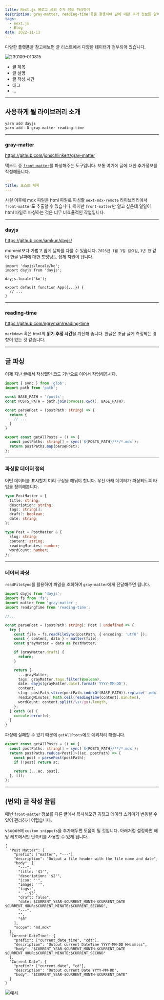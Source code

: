 ```yaml
---
title: Next.js 블로그 글의 추가 정보 파싱하기
description: gray-matter, reading-time 등을 활용하여 글에 대한 추가 정보를 알아내자.
tags:
  - next.js
  - Blog
date: 2022-11-11
---
```


다양한 플랫폼을 참고해보면 글 리스트에서 다양한 데이터가 첨부되어 있습니다.

![230109-010815](/images/posts/2-blog-listInfo/230109-010815.png)

- 글 제목
- 글 설명
- 글 작성 시간
- 태그
- ...

---

## 사용하게 될 라이브러리 소개

```shell
yarn add dayjs
yarn add -D gray-matter reading-time
```

---

### gray-matter

https://github.com/jonschlinkert/gray-matter

텍스트 중 [`front-matter`](https://jekyllrb.com/docs/front-matter/)를 파싱해주는 도구입니다.
보통 여기에 글에 대한 추가정보를 작성해둡니다.

```yaml
---
title: 포스트 제목
---
```

사실 이후에 mdx 파일을 html 파일로 파싱할 `next-mdx-remote` 라이브러리에서 `front-matter`도 추출할 수 있습니다. 하지만 `front-matter`만 알고 싶은데 일일이 html 파일로 파싱하는 것은 너무 비효율적인 작업입니다.

---

### dayjs

https://github.com/iamkun/dayjs/

moment보다 가볍고 쉽게 날짜를 다룰 수 있습니다.
`2023년 1월 1일 일요일`, `1년 전` 같이 한글 날짜에 대한 포멧팅도 쉽게 지원이 됩니다.

```tsx:_app.tsx
import 'dayjs/locale/ko';
import dayjs from 'dayjs';

dayjs.locale('ko');

export default function App({...}) {
  // ...
}
```

---

### reading-time

https://github.com/ngryman/reading-time

`markdown` 혹은 `html`의 **읽기 추정 시간**을 계산해 줍니다.
한글은 조금 글게 측정되는 경향이 있는 것 같습니다.

---

## 글 파싱

이제 지난 글에서 작성했던 코드 기반으로 이어서 작업해봅시다.

```ts:libs/posts.ts
import { sync } from 'glob';
import path from 'path';

const BASE_PATH = '/posts';
const POSTS_PATH = path.join(process.cwd(), BASE_PATH);

const parsePost = (postPath: string) => {
  return {
    // ...
  }
}

export const getAllPosts = () => {
  const postPaths: string[] = sync(`${POSTS_PATH}/**/*.mdx`);
  return postPaths.map(parsePost);
};
```

---

### 파싱할 데이터 정의

어떤 데이터를 표시할지 미리 구상을 해둬야 합니다.
우선 아래 데이터가 파싱되도록 타입을 정의해봅니다.

```ts
type PostMatter = {
  title: string;
  description: string;
  tags: string[];
  draft?: boolean;
  date: string;
};

type Post = PostMatter & {
  slug: string;
  content: string;
  readingMinutes: number;
  wordCount: number;
};
```

---

### 데이터 파싱

`readFileSync`를 활용하여 파일을 조회하여 `gray-matter`에게 전달해주면 됩니다.

```ts:libs/post.ts
import dayjs from 'dayjs';
import fs from 'fs';
import matter from 'gray-matter';
import readingTime from 'reading-time';

//...

const parsePost = (postPath: string): Post | undefined => {
  try {
    const file = fs.readFileSync(postPath, { encoding: 'utf8' });
    const { content, data } = matter(file);
    const grayMatter = data as PostMatter;

    if (grayMatter.draft) {
      return;
    }

    return {
      ...grayMatter,
      tags: grayMatter.tags.filter(Boolean),
      date: dayjs(grayMatter.date).format('YYYY-MM-DD'),
      content,
      slug: postPath.slice(postPath.indexOf(BASE_PATH)).replace('.mdx', ''),
      readingMinutes: Math.ceil(readingTime(content).minutes),
      wordCount: content.split(/\s+/gu).length,
    };
  } catch (e) {
    console.error(e);
  }
}
```

파싱에 실패할 수 있기 때문에 `getAllPosts`에도 예외처리 해줍니다.

```ts
export const getAllPosts = () => {
  const postPaths: string[] = sync(`${POSTS_PATH}/**/*.mdx`);
  return postPaths.reduce<Post[]>((ac, postPath) => {
    const post = parsePost(postPath);
    if (!post) return ac;

    return [...ac, post];
  }, []);
};
```

---

## (번외) 글 작성 꿀팁

매번 `front-matter` 정보를 다른 글에서 복사해오긴 귀찮고 데이터 스키마가 변동될 수 있어 관리하기 어렵습니다.

vscode에 `custom snippets`을 추가해두면 도움이 될 것입니다.
아래처럼 설정하면 해당 레포에서만 단축키를 사용할 수 있게 됩니다.

```json:.vscode/mdx.code-snippets
{
  "Post Matter": {
    "prefix": ["matter", "---"],
    "description": "Output a file header with the file name and date",
    "body": [
      "---",
      "title: '$1'",
      "description: '$2'",
      "icon: ''",
      "image: ''",
      "tags:",
      "  - $3",
      "draft: false",
      "date: $CURRENT_YEAR-$CURRENT_MONTH-$CURRENT_DATE $CURRENT_HOUR:$CURRENT_MINUTE:$CURRENT_SECOND",
      "---",
      "",
      "$0"
    ],
    "scope": "md,mdx"
  },
  "Current DateTime": {
    "prefix": ["current_date_time", "cdt"],
    "description": "Output current DateTime YYYY-MM-DD HH:mm:ss",
    "body": "$CURRENT_YEAR-$CURRENT_MONTH-$CURRENT_DATE $CURRENT_HOUR:$CURRENT_MINUTE:$CURRENT_SECOND"
  },
  "Current Date": {
    "prefix": ["current_date", "cd"],
    "description": "Output current Date YYYY-MM-DD",
    "body": "$CURRENT_YEAR-$CURRENT_MONTH-$CURRENT_DATE"
  }
}
```

![예시](https://user-images.githubusercontent.com/65283190/211207259-793fe7a0-c9b1-4bfd-b444-93eca7e9dc1e.gif)
